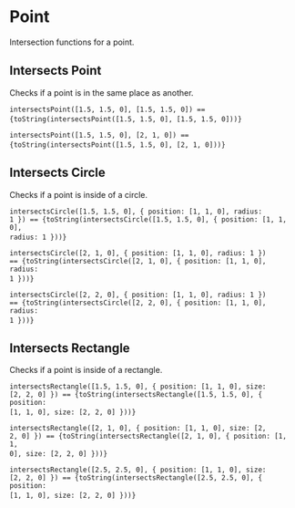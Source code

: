 

<Meta title="Utils/Math/Point" />

# Point

Intersection functions for a point.

## Intersects Point

Checks if a point is in the same place as another.

<code>intersectsPoint([1.5, 1.5, 0], [1.5, 1.5, 0]) == {toString(intersectsPoint([1.5, 1.5, 0], [1.5, 1.5, 0]))}</code>&nbsp;

<code>intersectsPoint([1.5, 1.5, 0], [2, 1, 0]) == {toString(intersectsPoint([1.5, 1.5, 0], [2, 1, 0]))}</code>&nbsp;

## Intersects Circle

Checks if a point is inside of a circle.

<code>intersectsCircle([1.5, 1.5, 0], \{ position: [1, 1, 0], radius: 1 \}) == {toString(intersectsCircle([1.5, 1.5, 0], { position: [1, 1, 0], radius: 1 }))}</code>&nbsp;

<code>intersectsCircle([2, 1, 0], \{ position: [1, 1, 0], radius: 1 \}) == {toString(intersectsCircle([2, 1, 0], { position: [1, 1, 0], radius: 1 }))}</code>&nbsp;

<code>intersectsCircle([2, 2, 0], \{ position: [1, 1, 0], radius: 1 \}) == {toString(intersectsCircle([2, 2, 0], { position: [1, 1, 0], radius: 1 }))}</code>&nbsp;

## Intersects Rectangle

Checks if a point is inside of a rectangle.

<code>intersectsRectangle([1.5, 1.5, 0], \{ position: [1, 1, 0], size: [2, 2, 0] \}) == {toString(intersectsRectangle([1.5, 1.5, 0], { position: [1, 1, 0], size: [2, 2, 0] }))}</code>&nbsp;

<code>intersectsRectangle([2, 1, 0], \{ position: [1, 1, 0], size: [2, 2, 0] \}) == {toString(intersectsRectangle([2, 1, 0], { position: [1, 1, 0], size: [2, 2, 0] }))}</code>&nbsp;

<code>intersectsRectangle([2.5, 2.5, 0], \{ position: [1, 1, 0], size: [2, 2, 0] \}) == {toString(intersectsRectangle([2.5, 2.5, 0], { position: [1, 1, 0], size: [2, 2, 0] }))}</code>&nbsp;
